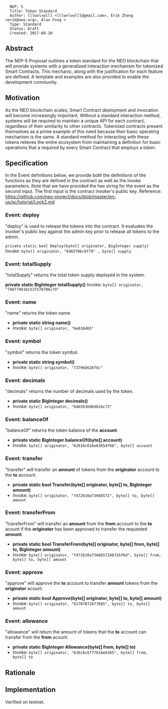 <pre>
  NEP: 5
  Title: Token Standard
  Author: lllwvlvwlll <lllwvlvwlll@gmail.com>, Erik Zhang <erik@neo.org>, Alan Fong <
  Type: Standard
  Status: Draft
  Created: 2017-08-10
</pre>

==Abstract==

The NEP-5 Proposal outlines a token standard for the NEO blockchain that will provide systems with a generalized interaction mechanism for tokenized Smart Contracts.  This mechanic, along with the justification for each feature are defined.  A template and examples are also provided to enable the development community.

==Motivation==

As the NEO blockchain scales, Smart Contract deployment and invocation will become increasingly important.  Without a standard interaction method, systems will be required to maintain a unique API for each contract, regardless of their similarity to other contracts.  Tokenized contracts present themselves as a prime example of this need because their basic operating mechanism is the same.  A standard method for interacting with these tokens relieves the entire ecosystem from maintaining a definition for basic operations that a required by every Smart Contract that employs a token.

==Specification==


In the Event definitions below, we provide both the definitions of the functions as they are defined in the contract as well
as the invoke parameters.  Note that we have provided the hex string for the event as the second input.  The first input is
the contract invoker's public key.  Reference: https://github.com/neo-project/docs/blob/master/en-us/sc/tutorial/Lock2.md 
===Event: deploy===
"deploy" is used to release the tokens into the contract.  It evaluates the invoker's public key against the admin key prior to release all tokens to the admin.

<code>private static bool Deploy(byte[] originator, BigInteger supply)</code>
Invoke: <code>byte[] originator, "6465706c6f79" , byte[] supply</code>


===Event: totalSupply===
"totalSupply" returns the total token supply deployed in the system.

'''private static BigInteger totalSupply()'''
Invoke: <code>byte[] originator, "746f74616c537570706c79"</code>


===Event: name===
"name" returns the token name.

* '''private static string name()'''
* Invoke: <code>byte[] originator, "6e616d65"</code>


===Event: symbol===
"symbol" returns the token symbol.

* '''private static string symbol()'''
* Invoke: <code>byte[] originator, "73796d626f6c"</code>


===Event: decimals===
"decimals" returns the number of decimals used by the token.

* '''private static BigInteger decimals()'''
* Invoke: <code>byte[] originator, "646563696d616c73"</code>


===Event: balanceOf===
"balanceOf" returns the token balance of the '''account'''.

* '''private static BigInteger balanceOf(byte[] account)'''
* Invoke: <code>byte[] originator, "62616c616e63654f66", byte[] account</code>


===Event: transfer===
"transfer" will transfer an '''amount''' of tokens from the '''originator''' account to the '''to''' account.

* '''private static bool Transfer(byte[] originator, byte[] to, BigInteger amount)'''
* Invoke: <code>byte[] originator, "7472616e73666572", byte[] to, byte[] amount</code>


===Event: transferFrom===
"transferFrom" will transfer an '''amount''' from the '''from''' account to the '''to''' acount if the '''originator''' has been approved to transfer the requested '''amount'''.

* '''private static bool TransferFrom(byte[] originator, byte[] from, byte[] to, BigInteger amount)'''
* Invoke: <code>byte[] originator, "7472616e7366657246726f6d", byte[] from, byte[] to, byte[] amount </code>


===Event: approve===
"approve" will approve the '''to''' account to transfer '''amount''' tokens from the '''originator''' acount. 

* '''private static bool Approve(byte[] originator, byte[] to, byte[] amount)'''
* Invoke: <code>byte[] originator, "617070726f7665", byte[] to, byte[] amount</code>


===Event: allowance===
"allowance" will return the amount of tokens that the '''to''' account can transfer from the '''from''' acount.

* '''private static BigInteger Allowance(byte[] from, byte[] to)'''
* Invoke: <code>byte[] originator, "616c6c6f77616e6365", byte[] from, byte[] to</code>


==Rationale==


==Implementation==

Verified on testnet.